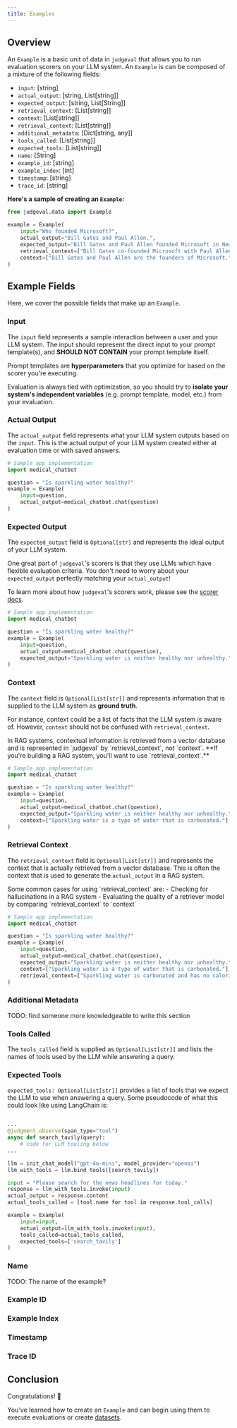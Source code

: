 ```yaml
---
title: Examples
---
```


## Overview
An `Example` is a basic unit of data in `judgeval` that allows you to run evaluation scorers on your LLM system. 
An `Example` is can be composed of a mixture of the following fields:
- `input`: [string]
- `actual_output`: [string, List[string]]
- `expected_output`: [string, List[String]]
- `retrieval_context`: [List[string]]
- `context`: [List[string]]
- `retrieval_context`: [List[string]]
- `additional_metadata`: [Dict[string, any]]
- `tools_called`: [List[string]]
- `expected_tools`: [List[string]]
- `name`: [String]
- `example_id`: [string]
- `example_index`: [int]
- `timestamp`: [string]
- `trace_id`: [string]

**Here's a sample of creating an `Example`:**

```python example_test.py
from judgeval.data import Example

example = Example(
    input="Who founded Microsoft?",
    actual_output="Bill Gates and Paul Allen.",
    expected_output="Bill Gates and Paul Allen founded Microsoft in New Mexico in 1975.",
    retrieval_context=["Bill Gates co-founded Microsoft with Paul Allen in 1975."],
    context=["Bill Gates and Paul Allen are the founders of Microsoft."],
)
```

## Example Fields 

Here, we cover the possible fields that make up an `Example`.

### Input 
The `input` field represents a sample interaction between a user and your LLM system. The input should represent the direct input to your prompt template(s), and **SHOULD NOT CONTAIN** your prompt template itself.

<Tip> 

Prompt templates are **hyperparameters** that you optimize for based on the scorer you're executing. 

Evaluation is always tied with optimization, so you should try to **isolate your system's independent variables** (e.g. prompt template, model, etc.) from your evaluation. 

</Tip>

### Actual Output 

The `actual_output` field represents what your LLM system outputs based on the `input`. 
This is the actual output of your LLM system created either at evaluation time or with saved answers.

```python actual_output.py
# Sample app implementation
import medical_chatbot

question = "Is sparkling water healthy?"
example = Example(
    input=question,
    actual_output=medical_chatbot.chat(question)
)
```

### Expected Output

The `expected_output` field is `Optional[str]` and represents the ideal output of your LLM system. 

One great part of `judgeval`'s scorers is that they use LLMs which have flexible evaluation criteria. You don't need to worry about your `expected_output` perfectly matching your `actual_output`!

To learn more about how `judgeval`'s scorers work, please see the [scorer docs](evaluation/scorers/introduction).

```python expected_output.py
# Sample app implementation
import medical_chatbot

question = "Is sparkling water healthy?"
example = Example(
    input=question,
    actual_output=medical_chatbot.chat(question),
    expected_output="Sparkling water is neither healthy nor unhealthy."
)
```

### Context 

The `context` field is `Optional[List[str]]` and represents information that is supplied to the LLM system as **ground truth**. 

For instance, context could be a list of facts that the LLM system is aware of. However, `context` should not be confused with `retrieval_context`.

<Tip>
In RAG systems, contextual information is retrieved from a vector database and is represented in `judgeval` by `retrieval_context`, 
not `context`. **If you're building a RAG system, you'll want to use `retrieval_context`.**
</Tip>

```python context.py
# Sample app implementation
import medical_chatbot

question = "Is sparkling water healthy?"
example = Example(
    input=question,
    actual_output=medical_chatbot.chat(question),
    expected_output="Sparkling water is neither healthy nor unhealthy.",
    context=["Sparkling water is a type of water that is carbonated."]
)
```

### Retrieval Context 

The `retrieval_context` field is `Optional[List[str]]` and represents the context that is actually retrieved from a vector database. 
This is often the context that is used to generate the `actual_output` in a RAG system.

<Tip>
Some common cases for using `retrieval_context` are:
- Checking for hallucinations in a RAG system
- Evaluating the quality of a retriever model by comparing `retrieval_context` to `context`
</Tip>

```python retrieval_context.py
# Sample app implementation
import medical_chatbot

question = "Is sparkling water healthy?"
example = Example(
    input=question,
    actual_output=medical_chatbot.chat(question),
    expected_output="Sparkling water is neither healthy nor unhealthy.",
    context=["Sparkling water is a type of water that is carbonated."],
    retrieval_context=["Sparkling water is carbonated and has no calories."]
)
```

### Additional Metadata

TODO: find someone more knowledgeable to write this section

### Tools Called

The `tools_called` field is supplied as `Optional[List[str]]` and lists the names of tools used by the LLM while answering a query.

### Expected Tools

`expected_tools: Optional[List[str]]` provides a list of tools that we expect the LLM to use when answering a query. Some pseudocode of what this could look like using LangChain is:

```python news_agent.py

...
@judgment.observe(span_type="tool")
async def search_tavily(query):
    # code for LLM tooling below
...

llm = init_chat_model("gpt-4o-mini", model_provider="openai")
llm_with_tools = llm.bind_tools([search_tavily])

input = "Please search for the news headlines for today."
response = llm_with_tools.invoke(input)
actual_output = response.content
actual_tools_called = [tool.name for tool in response.tool_calls]

example = Example(
    input=input,
    actual_output=llm_with_tools.invoke(input),
    tools_called=actual_tools_called,
    expected_tools=['search_tavily']
)

```

### Name 

TODO: The name of the example?

### Example ID

### Example Index 

### Timestamp  

### Trace ID  

## Conclusion 

Congratulations! 🎉

You've learned how to create an `Example` and can begin using them to execute evaluations or create [datasets](/evaluation/data_datasets).
